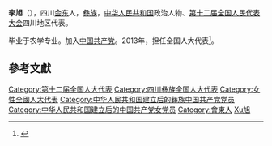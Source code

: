 '''李旭'''（{{bd|1967年||2021年||catIdx=Li}}），四川[[会东|会东]]人，[[彝族|彝族]]，[[中华人民共和国|中华人民共和国]]政治人物、[[第十二届全国人民代表大会|第十二届全国人民代表大会]]四川地区代表。

毕业于农学专业。加入[[中国共产党|中国共产党]]。2013年，担任全国人大代表<ref>{{cite news|title=全国人大代表信息-李旭|url= http://210.82.31.1:8084/delegate/viewDelegate.action?dbid=122145|accessdate=2013-04-05|newspaper=全国人大网}}{{Dead link|date=2020年1月 |bot=InternetArchiveBot |fix-attempted=yes }}</ref>。

==參考文獻==
{{reflist}}

{{中华人民共和国政治人物小作品}}
{{DEFAULTSORT:Li李}}
[[Category:第十二届全国人大代表|Category:第十二届全国人大代表]]
[[Category:四川彝族全国人大代表|Category:四川彝族全国人大代表]]
[[Category:女性全國人大代表|Category:女性全國人大代表]]
[[Category:中华人民共和国建立后的彝族中国共产党党员|Category:中华人民共和国建立后的彝族中国共产党党员]]
[[Category:中华人民共和国建立后的中国共产党女党员|Category:中华人民共和国建立后的中国共产党女党员]]
[[Category:會東人|Category:會東人]]
[[Category:李姓|Xu旭]]